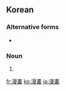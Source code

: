 {{also|漫畫|漫画}}

==Korean==
{{ko-hanjatab}}

===Alternative forms===
* {{l|ko|漫畫}}

===Noun===
{{ko-noun|rv=|hangeul=만화}}

# {{hanja form of|만화|[[comics]], [[manga]], [[manhwa]]}}

[[fr:漫畵]]
[[ko:漫畵]]
[[ja:漫畵]]